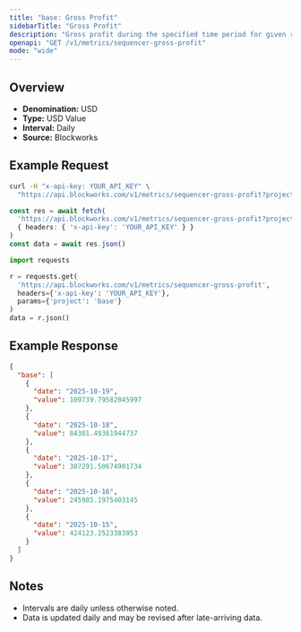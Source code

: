 ```yaml
---
title: "base: Gross Profit"
sidebarTitle: "Gross Profit"
description: "Gross profit during the specified time period for given rollup."
openapi: "GET /v1/metrics/sequencer-gross-profit"
mode: "wide"
---
```


## Overview

- **Denomination:** USD
- **Type:** USD Value
- **Interval:** Daily
- **Source:** Blockworks

## Example Request

<CodeGroup>

```bash cURL
curl -H "x-api-key: YOUR_API_KEY" \
  "https://api.blockworks.com/v1/metrics/sequencer-gross-profit?project=base"
```

```typescript TypeScript
const res = await fetch(
  'https://api.blockworks.com/v1/metrics/sequencer-gross-profit?project=base',
  { headers: { 'x-api-key': 'YOUR_API_KEY' } }
)
const data = await res.json()
```

```python Python
import requests

r = requests.get(
  'https://api.blockworks.com/v1/metrics/sequencer-gross-profit',
  headers={'x-api-key': 'YOUR_API_KEY'},
  params={'project': 'base'}
)
data = r.json()
```

</CodeGroup>

## Example Response

```json
{
  "base": [
    {
      "date": "2025-10-19",
      "value": 109739.79582045997
    },
    {
      "date": "2025-10-18",
      "value": 84301.49361944737
    },
    {
      "date": "2025-10-17",
      "value": 307291.50674901734
    },
    {
      "date": "2025-10-16",
      "value": 245985.1975403145
    },
    {
      "date": "2025-10-15",
      "value": 424123.2523383053
    }
  ]
}
```

## Notes
- Intervals are daily unless otherwise noted.
- Data is updated daily and may be revised after late-arriving data.